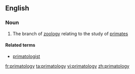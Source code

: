==English==

===Noun===
{{wikipedia}}
{{en-noun|-}}

#{{zoology}} The branch of [[zoology]] relating to the study of [[primate]]s

====Related terms====
*[[primatologist]]

[[fr:primatology]]
[[ta:primatology]]
[[vi:primatology]]
[[zh:primatology]]